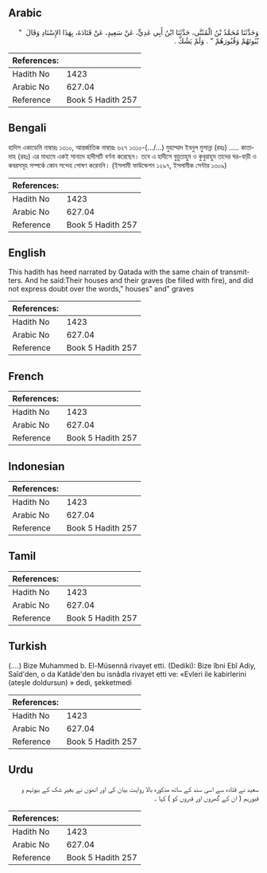 ## Arabic


<div dir="rtl" lang="ar" style={{fontSize:'larger',backgroundColor:'#f8f9fa',padding:20}}>
وَحَدَّثَنَا مُحَمَّدُ بْنُ الْمُثَنَّى، حَدَّثَنَا ابْنُ أَبِي عَدِيٍّ، عَنْ سَعِيدٍ، عَنْ قَتَادَةَ، بِهَذَا الإِسْنَادِ وَقَالَ ‏ "‏ بُيُوتَهُمْ وَقُبُورَهُمْ ‏"‏ ‏.‏ وَلَمْ يَشُكَّ ‏.‏
</div>
<div style={{backgroundColor:'#f8f9fa',padding:20, marginBottom: 10}}><table> <thead> <tr> <th>References:</th> <th></th> </tr> </thead> <tbody><tr><td>Hadith No</td><td>1423</td></tr><tr><td>Arabic No</td><td>627.04</td></tr><tr><td>Reference</td><td>Book 5 Hadith 257</td></tr></tbody></table></div>

## Bengali


<div dir="ltr" lang="bn" style={{fontSize:'larger',backgroundColor:'#f8f9fa',padding:20}}>
হাদিস একাডেমি নাম্বারঃ ১৩১০, আন্তর্জাতিক নাম্বারঃ ৬২৭ ১৩১০-(.../...) মুহাম্মাদ ইবনুল মুসান্না (রহঃ) ..... কাতাদাহ (রহঃ) এর মাধ্যমে একই সানাদে হাদীসটি বর্ণনা করেছেন। তবে এ হাদীসে বুয়ুতাহুম ও কুবুরাহুম তাদের ঘর-বাড়ী ও কবরসমূহ সম্পর্কে কোন সন্দেহ পোষণ করেননি। (ইসলামী ফাউন্ডেশন ১২৯৭, ইসলামীক সেন্টার ১৩০৯)
</div>
<div style={{backgroundColor:'#f8f9fa',padding:20, marginBottom: 10}}><table> <thead> <tr> <th>References:</th> <th></th> </tr> </thead> <tbody><tr><td>Hadith No</td><td>1423</td></tr><tr><td>Arabic No</td><td>627.04</td></tr><tr><td>Reference</td><td>Book 5 Hadith 257</td></tr></tbody></table></div>

## English


<div dir="ltr" lang="en" style={{fontSize:'larger',backgroundColor:'#f8f9fa',padding:20}}>
This hadith has heed narrated by Qatada with the same chain of transmitters. And he said:Their houses and their graves (be filled with fire), and did not express doubt over the words," houses" and" graves
</div>
<div style={{backgroundColor:'#f8f9fa',padding:20, marginBottom: 10}}><table> <thead> <tr> <th>References:</th> <th></th> </tr> </thead> <tbody><tr><td>Hadith No</td><td>1423</td></tr><tr><td>Arabic No</td><td>627.04</td></tr><tr><td>Reference</td><td>Book 5 Hadith 257</td></tr></tbody></table></div>

## French


<div dir="ltr" lang="fr" style={{fontSize:'larger',backgroundColor:'#f8f9fa',padding:20}}>

</div>
<div style={{backgroundColor:'#f8f9fa',padding:20, marginBottom: 10}}><table> <thead> <tr> <th>References:</th> <th></th> </tr> </thead> <tbody><tr><td>Hadith No</td><td>1423</td></tr><tr><td>Arabic No</td><td>627.04</td></tr><tr><td>Reference</td><td>Book 5 Hadith 257</td></tr></tbody></table></div>

## Indonesian


<div dir="ltr" lang="id" style={{fontSize:'larger',backgroundColor:'#f8f9fa',padding:20}}>

</div>
<div style={{backgroundColor:'#f8f9fa',padding:20, marginBottom: 10}}><table> <thead> <tr> <th>References:</th> <th></th> </tr> </thead> <tbody><tr><td>Hadith No</td><td>1423</td></tr><tr><td>Arabic No</td><td>627.04</td></tr><tr><td>Reference</td><td>Book 5 Hadith 257</td></tr></tbody></table></div>

## Tamil


<div dir="ltr" lang="ta" style={{fontSize:'larger',backgroundColor:'#f8f9fa',padding:20}}>

</div>
<div style={{backgroundColor:'#f8f9fa',padding:20, marginBottom: 10}}><table> <thead> <tr> <th>References:</th> <th></th> </tr> </thead> <tbody><tr><td>Hadith No</td><td>1423</td></tr><tr><td>Arabic No</td><td>627.04</td></tr><tr><td>Reference</td><td>Book 5 Hadith 257</td></tr></tbody></table></div>

## Turkish


<div dir="ltr" lang="tr" style={{fontSize:'larger',backgroundColor:'#f8f9fa',padding:20}}>
(….) Bize Muhammed b. El-Müsennâ rivayet etti. (Dediki): Bize îbni Ebî Adiy, Saîd'den, o da Katâde'den bu isnâdla rivayet etti ve: «Evleri ile kabirlerini (ateşle doldursun) » dedi, şekketmedi
</div>
<div style={{backgroundColor:'#f8f9fa',padding:20, marginBottom: 10}}><table> <thead> <tr> <th>References:</th> <th></th> </tr> </thead> <tbody><tr><td>Hadith No</td><td>1423</td></tr><tr><td>Arabic No</td><td>627.04</td></tr><tr><td>Reference</td><td>Book 5 Hadith 257</td></tr></tbody></table></div>

## Urdu


<div dir="rtl" lang="ur" style={{fontSize:'larger',backgroundColor:'#f8f9fa',padding:20}}>
سعید نے قتادہ سے اسی سند کے ساتھ مذکورہ بالا روایت بیان کی اور انھوں نے بغیر شک کے بیوتہم و قبورہم ( ان کے گھروں اور قبروں کو ) کہا ۔
</div>
<div style={{backgroundColor:'#f8f9fa',padding:20, marginBottom: 10}}><table> <thead> <tr> <th>References:</th> <th></th> </tr> </thead> <tbody><tr><td>Hadith No</td><td>1423</td></tr><tr><td>Arabic No</td><td>627.04</td></tr><tr><td>Reference</td><td>Book 5 Hadith 257</td></tr></tbody></table></div>